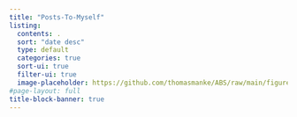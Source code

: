 ```yaml
---
title: "Posts-To-Myself"
listing:
  contents: .
  sort: "date desc"
  type: default
  categories: true
  sort-ui: true
  filter-ui: true
  image-placeholder: https://github.com/thomasmanke/ABS/raw/main/figures/Sherlock.png
#page-layout: full
title-block-banner: true
---
```

